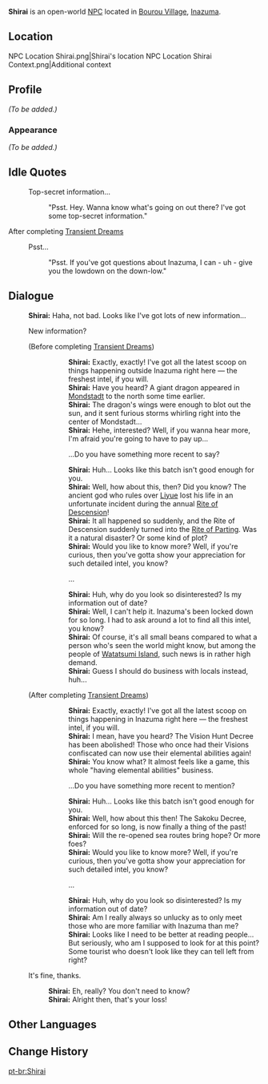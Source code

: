 {{Meta
<!-- REMOVE THIS TEMPLATE AFTER ADDING MISSING INFO -->
|missing_NPC_profile  = yes
}}
{{Character Infobox
|type             = Open-World NPC
|image            = NPC Shirai.png
|region           = Inazuma
|location         = Inazuma
}}
'''Shirai''' is an open-world [[NPC]] located in [[Bourou Village]], [[Inazuma]].

==Location==
<gallery>
NPC Location Shirai.png|Shirai's location
NPC Location Shirai Context.png|Additional context
</gallery>

==Profile==
<!-- detailed story/lore information goes here -->
''(To be added.)''

===Appearance===
''(To be added.)''

==Idle Quotes==
{{Dialogue Start}}
: {{DIcon|Idle}} Top-secret information...
:: {{A|VO Shirai 01.ogg}} "Psst. Hey. Wanna know what's going on out there? I've got some top-secret information."
{{Dialogue End}}

;After completing [[Transient Dreams]]
{{Dialogue Start}}
: {{DIcon|Idle}} Psst...
:: {{A|VO Shirai 02.ogg}} "Psst. If you've got questions about Inazuma, I can - uh - give you the lowdown on the down-low."
{{Dialogue End}}

==Dialogue==
{{Dialogue Start}}
:'''Shirai:''' Haha, not bad. Looks like I've got lots of new information...
:{{DIcon}} New information?
:;(Before completing [[Transient Dreams]])
:::'''Shirai:''' Exactly, exactly! I've got all the latest scoop on things happening outside Inazuma right here &mdash; the freshest intel, if you will.
:::'''Shirai:''' Have you heard? A giant dragon appeared in [[Mondstadt]] to the north some time earlier.
:::'''Shirai:''' The dragon's wings were enough to blot out the sun, and it sent furious storms whirling right into the center of Mondstadt...
:::'''Shirai:''' Hehe, interested? Well, if you wanna hear more, I'm afraid you're going to have to pay up...
:::{{DIcon}} ...Do you have something more recent to say?
:::'''Shirai:''' Huh... Looks like this batch isn't good enough for you.
:::'''Shirai:''' Well, how about this, then? Did you know? The ancient god who rules over [[Liyue]] lost his life in an unfortunate incident during the annual [[Rite of Descension]]!
:::'''Shirai:''' It all happened so suddenly, and the Rite of Descension suddenly turned into the [[Rite of Parting]]. Was it a natural disaster? Or some kind of plot?
:::'''Shirai:''' Would you like to know more? Well, if you're curious, then you've gotta show your appreciation for such detailed intel, you know?
:::{{DIcon}} ...
:::'''Shirai:''' Huh, why do you look so disinterested? Is my information out of date?
:::'''Shirai:''' Well, I can't help it. Inazuma's been locked down for so long. I had to ask around a lot to find all this intel, you know?
:::'''Shirai:''' Of course, it's all small beans compared to what a person who's seen the world might know, but among the people of [[Watatsumi Island]], such news is in rather high demand.
:::'''Shirai:''' Guess I should do business with locals instead, huh...
:;(After completing [[Transient Dreams]])
:::'''Shirai:''' Exactly, exactly! I've got all the latest scoop on things happening in Inazuma right here &mdash; the freshest intel, if you will.
:::'''Shirai:''' I mean, have you heard? The Vision Hunt Decree has been abolished! Those who once had their Visions confiscated can now use their elemental abilities again!
:::'''Shirai:''' You know what? It almost feels like a game, this whole "having elemental abilities" business.
:::{{DIcon}} ...Do you have something more recent to mention?
:::'''Shirai:''' Huh... Looks like this batch isn't good enough for you.
:::'''Shirai:''' Well, how about this then! The Sakoku Decree, enforced for so long, is now finally a thing of the past!
:::'''Shirai:''' Will the re-opened sea routes bring hope? Or more foes?
:::'''Shirai:''' Would you like to know more? Well, if you're curious, then you've gotta show your appreciation for such detailed intel, you know?
:::{{DIcon}} ...
:::'''Shirai:''' Huh, why do you look so disinterested? Is my information out of date?
:::'''Shirai:''' Am I really always so unlucky as to only meet those who are more familiar with Inazuma than me?
:::'''Shirai:''' Looks like I need to be better at reading people... But seriously, who am I supposed to look for at this point? Some tourist who doesn't look like they can tell left from right?
:{{DIcon}} It's fine, thanks.
::'''Shirai:''' Eh, really? You don't need to know?
::'''Shirai:''' Alright then, that's your loss!
{{Dialogue End}}

==Other Languages==
{{Other Languages
|default_hidden = 1
|en      = Shirai
|zhs     = 白井
|zhs_rm  = Báijǐng
|zht     = 白井
|zht_rm  = Báijǐng
|ja      = 白井
|ja_rm   = Shirai
|ko      = 시라이
|ko_rm   = Sira'i
|es      = Shirai
|fr      = Shirai
|ru      = Сирай
|th      = Shirai
|vi      = Shirai
|de      = Shirai
|id      = Shirai
|pt      = Shirai
|tr      = Shirai
|it      = Shirai
}}

==Change History==
{{Change History|2.1}}

[[pt-br:Shirai]]